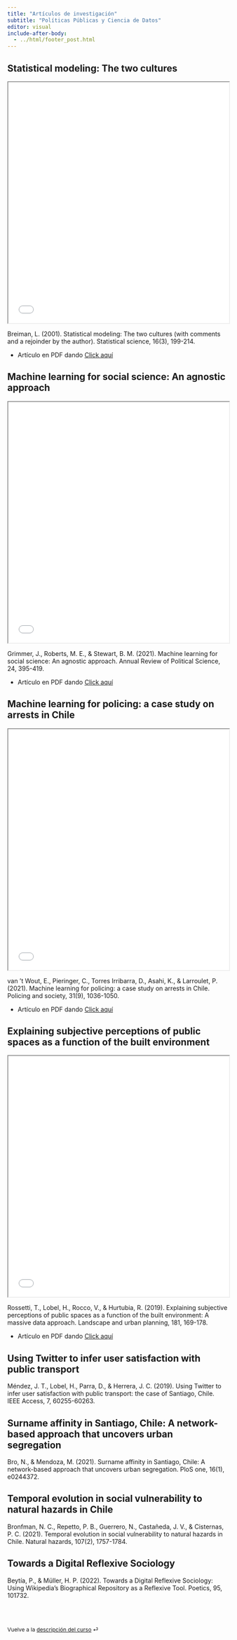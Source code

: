 ```yaml
---
title: "Artículos de investigación"
subtitle: "Políticas Públicas y Ciencia de Datos"
editor: visual
include-after-body: 
  - ../html/footer_post.html
---
```


## Statistical modeling: The two cultures

<iframe src="/slides_papers/1. Statistical Modeling The two cultures.pdf" height="550" width="100%" allowfullscreen="true">

</iframe>

Breiman, L. (2001). Statistical modeling: The two cultures (with comments and a rejoinder by the author). Statistical science, 16(3), 199-214.

-   Artículo en PDF dando [Click aquí](https://www.dropbox.com/sh/coofp1auza4u55v/AAAKyJ_Ov5L-OYZx2AmU2wNfa?dl=0)

## Machine learning for social science: An agnostic approach

<iframe src="/slides_papers/2. Machine Learning for Social Science An Agnostic Approach.pdf" height="550" width="100%" allowfullscreen="true">

</iframe>

Grimmer, J., Roberts, M. E., & Stewart, B. M. (2021). Machine learning for social science: An agnostic approach. Annual Review of Political Science, 24, 395-419.

-   Artículo en PDF dando [Click aquí](https://www.dropbox.com/sh/coofp1auza4u55v/AAAKyJ_Ov5L-OYZx2AmU2wNfa?dl=0)

## Machine learning for policing: a case study on arrests in Chile

<iframe src="/slides_papers/3. Machine learning for policing a case study on arrests in Chile.pdf" height="550" width="100%" allowfullscreen="true">

</iframe>

van 't Wout, E., Pieringer, C., Torres Irribarra, D., Asahi, K., & Larroulet, P. (2021). Machine learning for policing: a case study on arrests in Chile. Policing and society, 31(9), 1036-1050.

-   Artículo en PDF dando [Click aquí](https://www.dropbox.com/sh/coofp1auza4u55v/AAAKyJ_Ov5L-OYZx2AmU2wNfa?dl=0)

## Explaining subjective perceptions of public spaces as a function of the built environment

<iframe src="/slides_papers/4. Explaining subjective perceptions of public spaces as a function of the built environment.pdf" height="550" width="100%" allowfullscreen="true">

</iframe>

Rossetti, T., Lobel, H., Rocco, V., & Hurtubia, R. (2019). Explaining subjective perceptions of public spaces as a function of the built environment: A massive data approach. Landscape and urban planning, 181, 169-178.

-   Artículo en PDF dando [Click aquí](https://www.dropbox.com/sh/coofp1auza4u55v/AAAKyJ_Ov5L-OYZx2AmU2wNfa?dl=0)

## Using Twitter to infer user satisfaction with public transport

Méndez, J. T., Lobel, H., Parra, D., & Herrera, J. C. (2019). Using Twitter to infer user satisfaction with public transport: the case of Santiago, Chile. IEEE Access, 7, 60255-60263.

## Surname affinity in Santiago, Chile: A network-based approach that uncovers urban segregation

Bro, N., & Mendoza, M. (2021). Surname affinity in Santiago, Chile: A network-based approach that uncovers urban segregation. PloS one, 16(1), e0244372.

## Temporal evolution in social vulnerability to natural hazards in Chile

Bronfman, N. C., Repetto, P. B., Guerrero, N., Castañeda, J. V., & Cisternas, P. C. (2021). Temporal evolution in social vulnerability to natural hazards in Chile. Natural hazards, 107(2), 1757-1784.

## Towards a Digital Reflexive Sociology

Beytía, P., & Müller, H. P. (2022). Towards a Digital Reflexive Sociology: Using Wikipedia's Biographical Repository as a Reflexive Tool. Poetics, 95, 101732.

<br><br>

::: {style="font-size: 0.875em;"}
Vuelve a la [descripción del curso](/ "Descripción del curso") ⏎
:::
